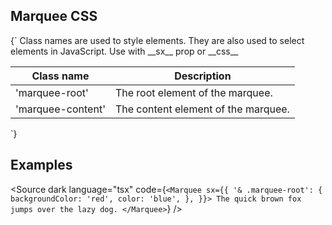 
<Meta title="CSS/Marquee" />

## Marquee CSS

<Markdown>
{`
Class names are used to style elements. They are also used to select elements in JavaScript.
Use with __sx__ prop or __css__

| Class name        | Description                         |
| ----------------- | ----------------------------------- |
| 'marquee-root'    | The root element of the marquee.    |
| 'marquee-content' | The content element of the marquee. |

`}

</Markdown>

## Examples

<Source
	dark
	language="tsx"
	code={`
    <Marquee
      sx={{
        '& .marquee-root': {
          backgroundColor: 'red',
          color: 'blue',
        },
      }}>
    The quick brown fox jumps over the lazy dog.
</Marquee>
  `}
/>
